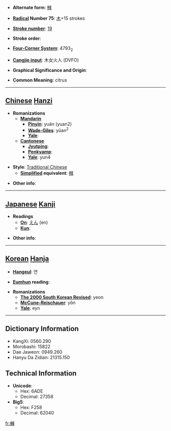 * '''Alternate form''': [[橼]]

* '''[[Wiktionary:Chinese radical index| Radical]] Number 75''': [[Wiktionary:Chinese radical index 木|木]]+15 strokes

* '''[[Wiktionary:Chinese total strokes index|Stroke number]]''': [[Wiktionary:Chinese total strokes index 19|19]]

* '''Stroke order''': 

* '''[[Wiktionary:Chinese four corner index|Four-Corner System]]''': 4793<sub>2</sub>

* '''[[Wiktionary:Chinese Cangjie index|Cangjie input]]''': 木女火人 (DVFO)

* '''Graphical Significance and Origin''': 

* '''Common Meaning''': citrus

----

== [[Chinese]] [[Hanzi]] ==

* '''Romanizations'''
** '''[[Mandarin]]'''
*** '''[[Pinyin]]''': yuán (yuan2)
*** '''[[Wade-Giles]]''': yüan<sup>2</sup>
*** '''[[Yale]]''': 
** '''[[Cantonese]]'''
*** '''[[Jyutping]]''':
*** '''[[Penkyamp]]''': 
*** '''[[Yale]]''': yun4

* '''Style''': [[Traditional Chinese]] 
** '''[[Simplified Chinese|Simplified]] equivalent''': [[橼]]

* '''Other info''': 

----

== [[Japanese]] [[Kanji]] ==

* '''Readings'''
** '''[[On]]''': [[えん]] (en)
** '''[[Kun]]''': 

* '''Other info''':  

----

== [[Korean]] [[Hanja]] ==

* '''[[Hangeul]]''': 연

* '''[[Eumhun]] reading''': 

* '''Romanizations'''
** '''[[The 2000 South Korean Revised Romanization|The 2000 South Korean Revised]]''': yeon
** '''[[McCune-Reischauer]]''': yŏn
** '''[[Yale]]''': eyn

----

== Dictionary Information ==

* KangXi: 0560.290
* Morobashi: 15822
* Dae Jaweon: 0949.260
* Hanyu Da Zidian: 21315.150

== Technical Information ==

* '''Unicode''':
** Hex: 6ADE
** Decimal: 27358
* '''Big5''':
** Hex: F258
** Decimal: 62040

[[fr:櫞]]